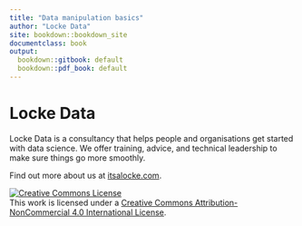 ```yaml
---
title: "Data manipulation basics"
author: "Locke Data"
site: bookdown::bookdown_site
documentclass: book
output:
  bookdown::gitbook: default
  bookdown::pdf_book: default
---
```


# Locke Data {-}
Locke Data is a consultancy that helps people and organisations get started with data science. We offer training, advice, and technical leadership to make sure things go more smoothly.

Find out more about us at [itsalocke.com](https://itsalocke.com). 




<a rel="license" href="http://creativecommons.org/licenses/by-nc/4.0/"><img alt="Creative Commons License" style="border-width:0" src="https://i.creativecommons.org/l/by-nc/4.0/88x31.png" /></a><br />This work is licensed under a <a rel="license" href="http://creativecommons.org/licenses/by-nc/4.0/">Creative Commons Attribution-NonCommercial 4.0 International License</a>.
